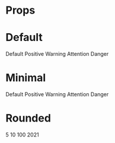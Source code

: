 
<Meta title="Badge" component={Badge} />

# Props

<Props of={Badge} />

# Default

<Preview>
  <Story name="Default">
    <Badge>Default</Badge>
    <Badge style="positive" className="ml-2">
      Positive
    </Badge>
    <Badge style="warning" className="ml-2">
      Warning
    </Badge>
    <Badge style="attention" className="ml-2">
      Attention
    </Badge>
    <Badge style="danger" className="ml-2">
      Danger
    </Badge>
  </Story>
</Preview>

# Minimal

<Preview>
  <Story name="Minimal">
    <Badge minimal className="ml-2">
      Default
    </Badge>
    <Badge minimal style="positive" className="ml-2">
      Positive
    </Badge>
    <Badge minimal style="warning" className="ml-2">
      Warning
    </Badge>
    <Badge minimal style="attention" className="ml-2">
      Attention
    </Badge>
    <Badge minimal style="danger" className="ml-2">
      Danger
    </Badge>
  </Story>
</Preview>

# Rounded

<Preview>
  <Story name="Rounded">
    <Badge rounded minimal>
      5
    </Badge>
    <Badge rounded minimal className="ml-2">
      10
    </Badge>
    <Badge rounded minimal className="ml-2">
      100
    </Badge>
    <Badge rounded minimal className="ml-2">
      2021
    </Badge>
  </Story>
</Preview>
